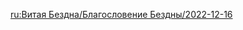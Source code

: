 {{Blessing of the Abyssal Moon
|name       = Terminal
|phase      = Waning
|image      = Spiral Abyss Blessing 55.png
|details    = <li>After the active character's Normal, Charged, or Plunging Attack deals DMG to an opponent, the character will gain a {{Color|bp|10% corresponding Elemental or Physical DMG Bonus of that attack}} for 4s. This effect can be triggered once every 1s. Max 6 stacks. It will be removed when the character leaves the field or deals a different type of Elemental or Physical DMG.
</li>
|time_start = 2022-12-16 04:00:00
|time_end   = 2023-01-01 03:59:59
}}

[[ru:Витая Бездна/Благословение Бездны/2022-12-16]]
